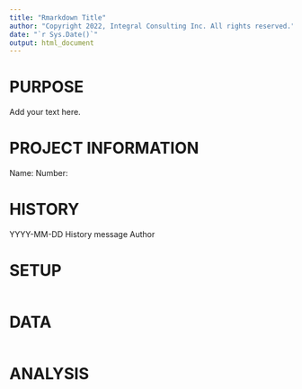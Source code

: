 ```yaml
---
title: "Rmarkdown Title"
author: "Copyright 2022, Integral Consulting Inc. All rights reserved."
date: "`r Sys.Date()`"
output: html_document
---
```


# PURPOSE
Add your text here.

# PROJECT INFORMATION
Name:
Number:

# HISTORY
YYYY-MM-DD History message Author

# SETUP
```r


```

# DATA

```r

```

# ANALYSIS
 
```r
```
